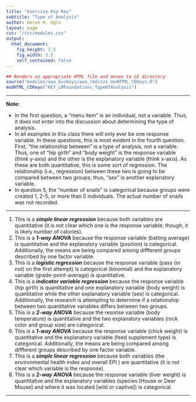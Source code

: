 ```yaml
---
title: "Exercise Key Key"
subtitle: "Type of Analysis"
author: Derek H. Ogle
layout: page
css: "/css/modules.css"
output:
  html_document:
    fig_height: 3.5
    fig_width: 3.5
    self_contained: false
---
```


```r
## Renders an appropriate HTML file and moves to CE directory
source("modules/aaa_ExcKeys/aaa_rmd/zzz_modHTML_CEKeys.R")
modHTML_CEKeys("KEY_LMFoundations_TypeOfAnalysis")
```

----

<div class="alert alert-warning">
<strong>Note:</strong> 
<ul>
<li>In the first question, a "menu item" is an individual, not a variable. Thus, it does not enter into the discussion about determining the type of analysis.</li>
<li>In all examples in this class there will only ever be one response variable. In these questions, this is most evident in the fourth question. First, "the relationship between" is a type of analysis, not a variable. Thus, one of "hip girth" and "body weight" is the response variable (think y-axis) and the other is the explanatory variable (think x-axis). As these are both quantitative, this is some sort of regression. The relationship (i.e., regression) between these two is going to be compared between two groups; thus, "sex" is another explanatory variable.</li>
<li>In question 5, the "number of snails" is categorical because groups were created 1, 2-5, or more than 5 individuals. The actual number of snails was not recorded.</li>
</ul>
</div>

----

<ol>
  <li>This is a <b><i>simple linear regression</b></i> because both variables are quantitative (it is not clear which one is the response variable; though, it is likely number of calories).</li>
  <li>This is a <b><i>1-way ANOVA</b></i> because the response variable (batting average) is quantitative and the explanatory variable (position) is categorical.  Additionally, the means are being compared among diffferent groups described by one factor variable.</li>
  <li>This is a <b><i>logistic regression</b></i> because the response variable (pass (or not) on the first attempt) is categorical (binomial) and the explanatory variable (grade-point-average) is quantitative.</li>
  <li>This is a <b><i>indicator variable regression</b></i> because the response variable (hip girth) is quantitative and one explanatory variable (body weight) is quantitative while the other explanatory variable (sex) is categorical.  Additionally, the research is attempting to determine if a relationship between two quantitative variables differs between two groups.</li>
  <li>This is a <b><i>2-way ANOVA</b></i> because the resonse variable (body temperature) is quantitative and the two explanatory variables (rock color and group size) are categorical.</li>
  <li>This is a <b><i>1-way ANOVA</b></i> because the response variable (chick weight) is quantitative and the explanatory variable (feed supplement type) is categorical.  Additionally, the means are being compared among diffferent groups described by one factor variable.</li>
  <li>This is a <b><i>simple linear regression</b></i> because both variables (the environmental health index and overall EPI ) are quantitative (it is not clear which variable is the response).</li>
  <li>This is a <b><i>2-way ANOVA</b></i> because the response variable (liver weight) is quantitative and the explanatory variables (species [House or Deer Mouse] and where it was located [wild or captive]) is categorical.</li>
</ol>

----
